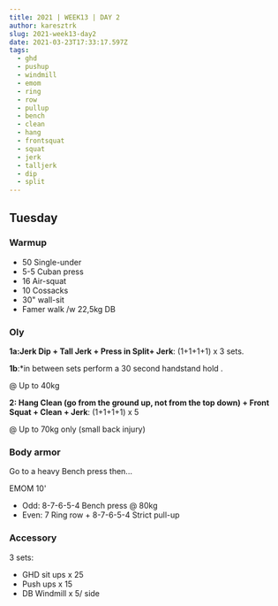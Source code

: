 ```yaml
---
title: 2021 | WEEK13 | DAY 2
author: karesztrk
slug: 2021-week13-day2
date: 2021-03-23T17:33:17.597Z
tags:
  - ghd
  - pushup
  - windmill
  - emom
  - ring
  - row
  - pullup
  - bench
  - clean
  - hang
  - frontsquat
  - squat
  - jerk
  - talljerk
  - dip
  - split
---
```


## Tuesday

### Warmup

- 50 Single-under
- 5-5 Cuban press
- 16 Air-squat
- 10 Cossacks
- 30" wall-sit
- Famer walk /w 22,5kg DB

### Oly

**1a:Jerk Dip + Tall Jerk + Press in Split+ Jerk**: (1+1+1+1) x 3 sets.

**1b**:\*in between sets perform a 30 second handstand hold .

@ Up to 40kg

**2: Hang Clean (go from the ground up, not from the top down) + Front Squat + Clean + Jerk**: (1+1+1+1) x 5

@ Up to 70kg only (small back injury)

### Body armor

Go to a heavy Bench press then...

EMOM 10'

- Odd: 8-7-6-5-4 Bench press @ 80kg
- Even: 7 Ring row + 8-7-6-5-4 Strict pull-up

### Accessory

3 sets:

- GHD sit ups x 25
- Push ups x 15
- DB Windmill x 5/ side
